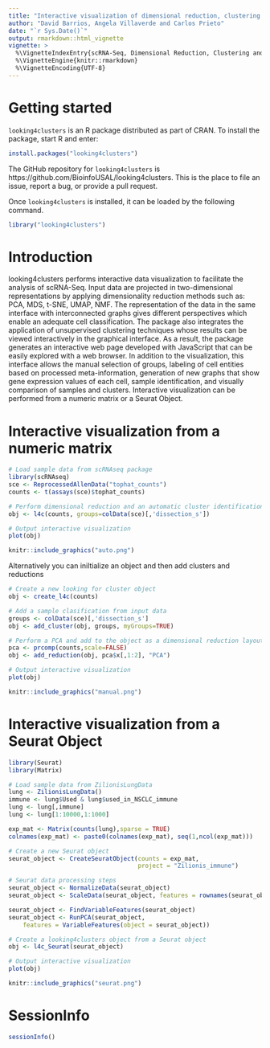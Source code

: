 ```yaml
---
title: "Interactive visualization of dimensional reduction, clustering and cell propoerties for scRNA-Seq data analysis"
author: "David Barrios, Angela Villaverde and Carlos Prieto"
date: "`r Sys.Date()`"
output: rmarkdown::html_vignette
vignette: >
  %\VignetteIndexEntry{scRNA-Seq, Dimensional Reduction, Clustering and Visualization}
  %\VignetteEngine{knitr::rmarkdown}
  %\VignetteEncoding{UTF-8}
---
```


# Getting started

`looking4clusters` is an R package distributed as part of CRAN.
To install the package, start R and enter:

```r
install.packages("looking4clusters")
```
The GitHub repository for `looking4clusters` is
https://github.com/BioinfoUSAL/looking4clusters.
This is the place to file an issue, report a bug, or provide a pull request.

Once `looking4clusters` is installed, it can be loaded by the following
command.
```r
library("looking4clusters")
```

# Introduction

looking4clusters performs interactive data visualization to facilitate the
analysis of scRNA-Seq. Input data are projected in two-dimensional
representations by applying dimensionality reduction methods such as: PCA, MDS,
t-SNE, UMAP, NMF. The representation of the data in the same interface with
interconnected graphs gives different perspectives which enable an adequate
cell classification.
The package also integrates the application of unsupervised clustering
techniques whose results can be viewed interactively in the graphical
interface. As a result, the package generates an interactive web page developed
with JavaScript that can be easily explored with a web browser. In addition to
the visualization, this interface allows the manual selection of groups,
labeling of cell entities based on processed meta-information, generation of
new graphs that show gene expression values of each cell, sample
identification, and visually comparison of samples and clusters.
Interactive visualization can be performed from a numeric matrix or a Seurat
Object.

# Interactive visualization from a numeric matrix

```r
# Load sample data from scRNAseq package
library(scRNAseq)
sce <- ReprocessedAllenData("tophat_counts")
counts <- t(assays(sce)$tophat_counts)

# Perform dimensional reduction and an automatic cluster identification
obj <- l4c(counts, groups=colData(sce)[,'dissection_s'])

# Output interactive visualization
plot(obj)
```

```r
knitr::include_graphics("auto.png")
```

Alternatively you can iniltialize an object and then add clusters and
reductions
```r
# Create a new looking for cluster object
obj <- create_l4c(counts)

# Add a sample clasification from input data
groups <- colData(sce)[,'dissection_s']
obj <- add_cluster(obj, groups, myGroups=TRUE)

# Perform a PCA and add to the object as a dimensional reduction layout
pca <- prcomp(counts,scale=FALSE)
obj <- add_reduction(obj, pca$x[,1:2], "PCA")

# Output interactive visualization
plot(obj)
```

```r
knitr::include_graphics("manual.png")
```

# Interactive visualization from a Seurat Object

```r
library(Seurat)
library(Matrix)

# Load sample data from ZilionisLungData
lung <- ZilionisLungData()
immune <- lung$Used & lung$used_in_NSCLC_immune
lung <- lung[,immune]
lung <- lung[1:10000,1:1000]

exp_mat <- Matrix(counts(lung),sparse = TRUE)
colnames(exp_mat) <- paste0(colnames(exp_mat), seq(1,ncol(exp_mat)))

# Create a new Seurat object
seurat_object <- CreateSeuratObject(counts = exp_mat, 
                                    project = "Zilionis_immune")

# Seurat data processing steps
seurat_object <- NormalizeData(seurat_object)
seurat_object <- ScaleData(seurat_object, features = rownames(seurat_object))

seurat_object <- FindVariableFeatures(seurat_object)
seurat_object <- RunPCA(seurat_object,
    features = VariableFeatures(object = seurat_object))

# Create a looking4clusters object from a Seurat object
obj <- l4c_Seurat(seurat_object)

# Output interactive visualization
plot(obj)
```

```r
knitr::include_graphics("seurat.png")
```

# SessionInfo {-}

```r
sessionInfo()
```
